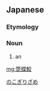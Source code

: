 ==Japanese==
{{ja-kanjitab|へら|ちょう|さめ|r=y|k2=ざめ}}
{{wikipedia|lang=ja|ヘラチョウザメ}}

===Etymology===
{{compound|lang=ja|箆|蝶鮫|tr1=hera|t1=[[spatula]]|tr2=chōzame|t2=[[sturgeon]]|sort=へらちょうざめ}}

===Noun===
{{ja-noun|へらちょうざめ|ヘラチョウザメ}}

# an {{w|American paddlefish}}

[[Category:ja:Fish|のこぎりざめ]]

[[mg:箆蝶鮫]]
